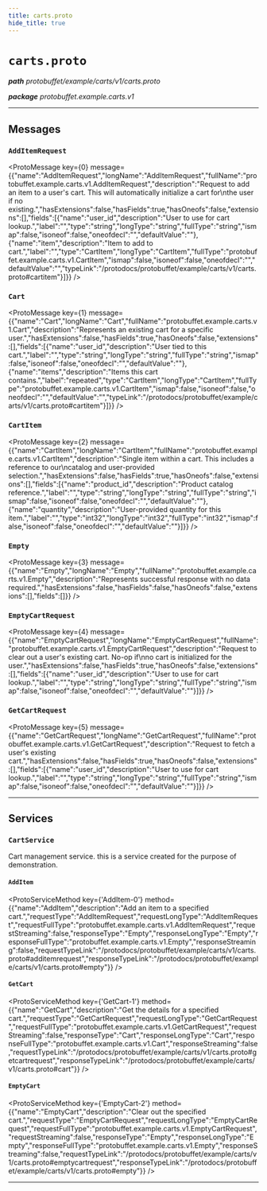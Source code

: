 ```yaml
---
title: carts.proto
hide_title: true
---
```



# `carts.proto`
_**path** protobuffet/example/carts/v1/carts.proto_

_**package** protobuffet.example.carts.v1_



---

## Messages


### `AddItemRequest`
<ProtoMessage key={0} message={{"name":"AddItemRequest","longName":"AddItemRequest","fullName":"protobuffet.example.carts.v1.AddItemRequest","description":"Request to add an item to a user's cart. This will automatically initialize a cart for\nthe user if no existing.","hasExtensions":false,"hasFields":true,"hasOneofs":false,"extensions":[],"fields":[{"name":"user_id","description":"User to use for cart lookup.","label":"","type":"string","longType":"string","fullType":"string","ismap":false,"isoneof":false,"oneofdecl":"","defaultValue":""},{"name":"item","description":"Item to add to cart.","label":"","type":"CartItem","longType":"CartItem","fullType":"protobuffet.example.carts.v1.CartItem","ismap":false,"isoneof":false,"oneofdecl":"","defaultValue":"","typeLink":"/protodocs/protobuffet/example/carts/v1/carts.proto#cartitem"}]}} />


### `Cart`
<ProtoMessage key={1} message={{"name":"Cart","longName":"Cart","fullName":"protobuffet.example.carts.v1.Cart","description":"Represents an existing cart for a specific user.","hasExtensions":false,"hasFields":true,"hasOneofs":false,"extensions":[],"fields":[{"name":"user_id","description":"User tied to this cart.","label":"","type":"string","longType":"string","fullType":"string","ismap":false,"isoneof":false,"oneofdecl":"","defaultValue":""},{"name":"items","description":"Items this cart contains.","label":"repeated","type":"CartItem","longType":"CartItem","fullType":"protobuffet.example.carts.v1.CartItem","ismap":false,"isoneof":false,"oneofdecl":"","defaultValue":"","typeLink":"/protodocs/protobuffet/example/carts/v1/carts.proto#cartitem"}]}} />


### `CartItem`
<ProtoMessage key={2} message={{"name":"CartItem","longName":"CartItem","fullName":"protobuffet.example.carts.v1.CartItem","description":"Single item within a cart. This includes a reference to our\ncatalog and user-provided selection.","hasExtensions":false,"hasFields":true,"hasOneofs":false,"extensions":[],"fields":[{"name":"product_id","description":"Product catalog reference.","label":"","type":"string","longType":"string","fullType":"string","ismap":false,"isoneof":false,"oneofdecl":"","defaultValue":""},{"name":"quantity","description":"User-provided quantity for this item.","label":"","type":"int32","longType":"int32","fullType":"int32","ismap":false,"isoneof":false,"oneofdecl":"","defaultValue":""}]}} />


### `Empty`
<ProtoMessage key={3} message={{"name":"Empty","longName":"Empty","fullName":"protobuffet.example.carts.v1.Empty","description":"Represents successful response with no data required.","hasExtensions":false,"hasFields":false,"hasOneofs":false,"extensions":[],"fields":[]}} />


### `EmptyCartRequest`
<ProtoMessage key={4} message={{"name":"EmptyCartRequest","longName":"EmptyCartRequest","fullName":"protobuffet.example.carts.v1.EmptyCartRequest","description":"Request to clear out a user's existing cart. No-op if\nno cart is initialized for the user.","hasExtensions":false,"hasFields":true,"hasOneofs":false,"extensions":[],"fields":[{"name":"user_id","description":"User to use for cart lookup.","label":"","type":"string","longType":"string","fullType":"string","ismap":false,"isoneof":false,"oneofdecl":"","defaultValue":""}]}} />


### `GetCartRequest`
<ProtoMessage key={5} message={{"name":"GetCartRequest","longName":"GetCartRequest","fullName":"protobuffet.example.carts.v1.GetCartRequest","description":"Request to fetch a user's existing cart.","hasExtensions":false,"hasFields":true,"hasOneofs":false,"extensions":[],"fields":[{"name":"user_id","description":"User to use for cart lookup.","label":"","type":"string","longType":"string","fullType":"string","ismap":false,"isoneof":false,"oneofdecl":"","defaultValue":""}]}} />

---
## Services


### `CartService`

Cart management service. this is a service created for the purpose of demonstration.


#### `AddItem`
<ProtoServiceMethod key={'AddItem-0'} method={{"name":"AddItem","description":"Add an item to a specified cart.","requestType":"AddItemRequest","requestLongType":"AddItemRequest","requestFullType":"protobuffet.example.carts.v1.AddItemRequest","requestStreaming":false,"responseType":"Empty","responseLongType":"Empty","responseFullType":"protobuffet.example.carts.v1.Empty","responseStreaming":false,"requestTypeLink":"/protodocs/protobuffet/example/carts/v1/carts.proto#additemrequest","responseTypeLink":"/protodocs/protobuffet/example/carts/v1/carts.proto#empty"}} />


#### `GetCart`
<ProtoServiceMethod key={'GetCart-1'} method={{"name":"GetCart","description":"Get the details for a specified cart.","requestType":"GetCartRequest","requestLongType":"GetCartRequest","requestFullType":"protobuffet.example.carts.v1.GetCartRequest","requestStreaming":false,"responseType":"Cart","responseLongType":"Cart","responseFullType":"protobuffet.example.carts.v1.Cart","responseStreaming":false,"requestTypeLink":"/protodocs/protobuffet/example/carts/v1/carts.proto#getcartrequest","responseTypeLink":"/protodocs/protobuffet/example/carts/v1/carts.proto#cart"}} />


#### `EmptyCart`
<ProtoServiceMethod key={'EmptyCart-2'} method={{"name":"EmptyCart","description":"Clear out the specified cart.","requestType":"EmptyCartRequest","requestLongType":"EmptyCartRequest","requestFullType":"protobuffet.example.carts.v1.EmptyCartRequest","requestStreaming":false,"responseType":"Empty","responseLongType":"Empty","responseFullType":"protobuffet.example.carts.v1.Empty","responseStreaming":false,"requestTypeLink":"/protodocs/protobuffet/example/carts/v1/carts.proto#emptycartrequest","responseTypeLink":"/protodocs/protobuffet/example/carts/v1/carts.proto#empty"}} />


---


  